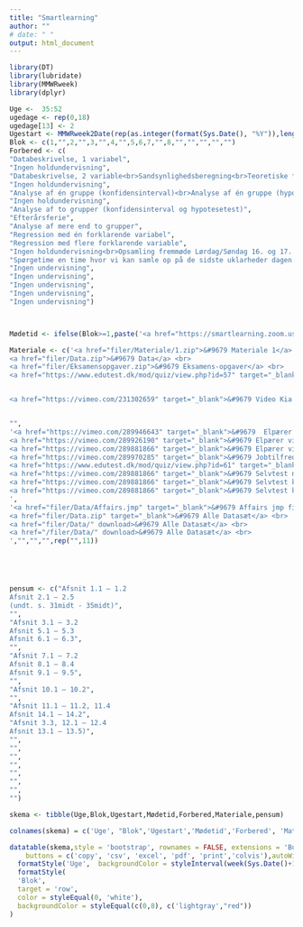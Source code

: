 ```yaml
---
title: "Smartlearning"
author: ""
# date: " "
output: html_document
---
```


```r
library(DT)
library(lubridate)
library(MMWRweek)
library(dplyr)

Uge <-  35:52
ugedage <- rep(0,18)
ugedage[13] <- 2
Ugestart <- MMWRweek2Date(rep(as.integer(format(Sys.Date(), "%Y")),length(Uge)), Uge, rep( 2,length(Uge)))
Blok <- c(1,"",2,"",3,"",4,"",5,6,7,"",8,"","","","","")
Forbered <- c(
"Databeskrivelse, 1 variabel",
"Ingen holdundervisning",
"Databeskrivelse, 2 variable<br>Sandsynlighedsberegning<br>Teoretiske fordelinger",
"Ingen holdundervisning",
"Analyse af én gruppe (konfidensinterval)<br>Analyse af én gruppe (hypotesetest)",
"Ingen holdundervisning",
"Analyse af to grupper (konfidensinterval og hypotesetest)",
"Efterårsferie",
"Analyse af mere end to grupper",
"Regression med én forklarende variabel",
"Regression med flere forklarende variable",
"Ingen holdundervisning<br>Opsamling fremmøde Lørdag/Søndag 16. og 17. november SP 8:55-16:05 Henrik Nielsen hn.mes@cbs.dk<br>Se info i kurset Dataanalyse (LECTURE) på Canvas",
"Spørgetime en time hvor vi kan samle op på de sidste uklarheder dagen inden Eksamen torsdag 21. november",
"Ingen undervisning",
"Ingen undervisning",
"Ingen undervisning",
"Ingen undervisning",
"Ingen undervisning")



Mødetid <- ifelse(Blok>=1,paste('<a href="https://smartlearning.zoom.us/j/7577575555" target="_blank">',"Klik her for at gå til onlinemødet",MMWRweek2Date(rep(as.integer(format(Sys.Date(), "%Y")),length(Uge)), Uge, rep( 2,length(Uge)))+ugedage,"kl. 20:00",'</a>'),"")

Materiale <- c('<a href="filer/Materiale/1.zip">&#9679 Materiale 1</a> <br>
<a href="filer/Data.zip">&#9679 Data</a> <br>
<a href="filer/Eksamensopgaver.zip">&#9679 Eksamens-opgaver</a> <br>
<a href="https://www.edutest.dk/mod/quiz/view.php?id=57" target="_blank">&#9679 Selvtest deskriptiv statistik</a> <br>


<a href="https://vimeo.com/231302659" target="_blank">&#9679 Video Kia Picanto</a>',


"",
'<a href="https://vimeo.com/289946643" target="_blank">&#9679  Elpærer video 1</a> <br>
<a href="https://vimeo.com/289926190" target="_blank">&#9679 Elpærer video 2</a> <br>
<a href="https://vimeo.com/289881866" target="_blank">&#9679 Elpærer video 3</a> <br>
<a href="https://vimeo.com/289970285" target="_blank">&#9679 Jobtilfredshed video 4</a><br>
<a href="https://www.edutest.dk/mod/quiz/view.php?id=61" target="_blank">&#9679 Selvtest binomialfordelingen</a> <br>
<a href="https://vimeo.com/289881866" target="_blank">&#9679 Selvtest normalfordelingen</a> <br>
<a href="https://vimeo.com/289881866" target="_blank">&#9679 Selvtest korrelation</a> <br>
<a href="https://vimeo.com/289881866" target="_blank">&#9679 Selvtest korrelation</a> <br>
',
'<a href="filer/Data/Affairs.jmp" target="_blank">&#9679 Affairs jmp fil</a> <br>
<a href="filer/Data.zip" target="_blank">&#9679 Alle Datasæt</a> <br>
<a href="filer/Data/" download>&#9679 Alle Datasæt</a> <br>
<a href="/filer/Data/" download>&#9679 Alle Datasæt</a> <br>
',"","","",rep("",11))





pensum <- c("Afsnit 1.1 – 1.2
Afsnit 2.1 – 2.5 
(undt. s. 31midt ‐ 35midt)",
"",
"Afsnit 3.1 – 3.2
Afsnit 5.1 – 5.3
Afsnit 6.1 – 6.3",
"",
"Afsnit 7.1 – 7.2
Afsnit 8.1 – 8.4
Afsnit 9.1 – 9.5",
"",
"Afsnit 10.1 – 10.2",
"",
"Afsnit 11.1 – 11.2, 11.4
Afsnit 14.1 – 14.2",
"Afsnit 3.3, 12.1 – 12.4
Afsnit 13.1 – 13.5)",
"",
"",
"",
"",
"",
"",
"",
"")

skema <- tibble(Uge,Blok,Ugestart,Mødetid,Forbered,Materiale,pensum)

colnames(skema) = c('Uge', "Blok",'Ugestart','Mødetid','Forbered', 'Materiale','Pensum Agresti lærebogen')

datatable(skema,style = 'bootstrap', rownames = FALSE, extensions = 'Buttons',class = 'cell-border hover compact', filter = 'top',escape = FALSE,  options = list(searchHighlight = TRUE,pageLength = 18,dom = 'Bfrt',language = list(url = '////cdn.datatables.net/plug-ins/1.10.20/i18n/Danish.json'),
    buttons = c('copy', 'csv', 'excel', 'pdf', 'print','colvis'),autoWidth = TRUE, columnDefs = list(list(className = 'dt-left', targets = 0:0))))%>%
  formatStyle('Uge',  backgroundColor = styleInterval(week(Sys.Date()+1-7), c('lightgray', 'lawngreen')), fontWeight = 'bold')%>%
  formatStyle(
  'Blok',
  target = 'row',
  color = styleEqual(0, 'white'),
  backgroundColor = styleEqual(c(0,8), c('lightgray',"red"))
)




```



